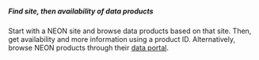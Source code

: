 ##### Find site, then availability of data products

Start with a NEON site and browse data products based on that site. Then, get availability and more information using a product ID. Alternatively, browse NEON products through their [data portal](http://data.neonscience.org/static/browse.html).

